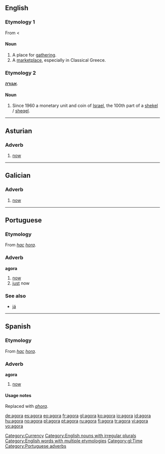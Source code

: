 {{also|ágora|αγορά|אגורה}}
==English==

===Etymology 1===
From {{etyl|la}} < {{etyl|grc}} {{term|sc=polytonic|ἀγείρω|tr=ageirō||I gather, collect}}

====Noun====
{{en-noun|pl=agorae|pl2=agoras}}

# A place for [[gathering]].
# A [[marketplace]], especially in Classical Greece.

===Etymology 2===
{{etyl|he}} '''[[אגורה]]'''.

====Noun====
{{en-noun|agoroth}}

# Since 1960 a monetary unit and coin of [[Israel]], the 100th part of a [[shekel]] / [[sheqel]].

[[Category:Currency]]
[[Category:English nouns with irregular plurals]]
[[Category:English words with multiple etymologies]]

----

==Asturian==

===Adverb===
{{infl|ast|adverb}}

# [[now]]

----
==Galician==

===Adverb===
{{gl-adv}}

# [[now]]

[[Category:gl:Time]]

----

==Portuguese==

===Etymology===
From {{etyl|la|pt}} ''[[hac]]'' ''[[hora]]''.

===Adverb===
'''agora'''

# [[now]]
# [[just]] now

===See also===
* [[já]]

[[Category:Portuguese adverbs]]

----

==Spanish==

===Etymology===
From {{etyl|la|es}} ''[[hac]]'' ''[[hora]]''.

===Adverb===
'''agora'''

# {{obsolete|lang=es}} [[now]]

====Usage notes====
Replaced with ''[[ahora]]''.

[[de:agora]]
[[es:agora]]
[[eo:agora]]
[[fr:agora]]
[[gl:agora]]
[[ko:agora]]
[[io:agora]]
[[id:agora]]
[[hu:agora]]
[[no:agora]]
[[pl:agora]]
[[pt:agora]]
[[ru:agora]]
[[fi:agora]]
[[tr:agora]]
[[vi:agora]]
[[vo:agora]]